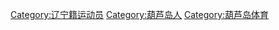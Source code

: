 [[Category:辽宁籍运动员|Category:辽宁籍运动员]]
[[Category:葫芦岛人|Category:葫芦岛人]]
[[Category:葫芦岛体育|Category:葫芦岛体育]]
